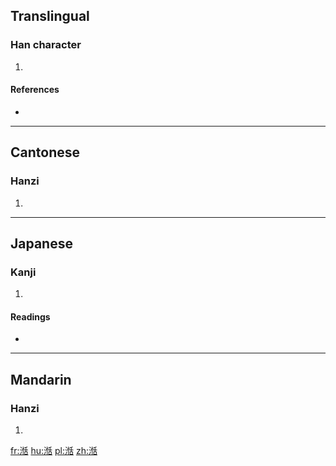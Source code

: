 ==Translingual==

===Han character===
{{Han char|rn=85|rad=水|as=09|sn=12|four=3216<sub>4</sub>|canj=水心竹口 (EPHR)}}

# {{defn|Han|sort=水09}}

====References====
* {{Han ref|kx=0636.210|dkj=17821|dj=1043.190|hdz=31687.020|uh=6E49|ud=28233|bh=D9EB|bd=55787}}

----

==Cantonese==

===Hanzi===
{{yue-hanzi|jyut=|y=tim4}}

# {{defn|lang=yue|sort=水09}}

----

==Japanese==

===Kanji===
{{ja-kanji|grade=|rs=水09}}

# {{defn|lang=ja|sort=水09}}

====Readings====
* {{ja-readings|on=[[てん]] (ten), [[でん]] (den)|kun=}}

----

==Mandarin==

===Hanzi===
{{cmn-hanzi|pin=[[tián]] ([[tian2]])|wg=t'ien<sup>2</sup>}}

# {{defn|lang=cmn|sort=水09}}

[[fr:湉]]
[[hu:湉]]
[[pl:湉]]
[[zh:湉]]
